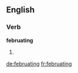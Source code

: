 ==English==

===Verb===
'''februating'''

# {{present participle of|[[februate]]}}

[[de:februating]]
[[fr:februating]]